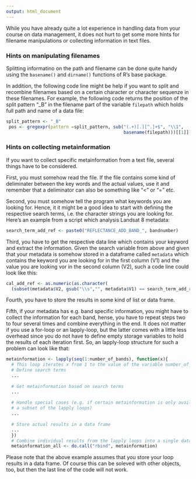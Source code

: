 ```yaml
---
output: html_document
---
```


While you have already quite a lot experience in handling data from your 
course on data management, it does not hurt to get some more hints for filename
manipulations or collecting information in text files.

### Hints on manipulating filenames

Splitting informatino on the path and filename can be done quite handy using the
`basename()` and `dirname()` functions of R's base package.

In addition, the following code line might be help if you want to split and 
recombine filenames based on a certain character or character sequenze in these
filenames. For example, the following code returns the position of the split
pattern "_B" in the filename part of the variable `filepath` which holds full 
path and name of a data file:
```r
split_pattern <- "_B"
 pos <- gregexpr(pattern =split_pattern, sub("(.+)[.][^.]+$", "\\1", 
                                             basename(filepath)))[[1]][1]
```


### Hints on collecting metainformation
If you want to collect specific metainformation from a text file, several things
have to be considered.

First, you must somehow read the file. If the file contains some kind of
deliminater between the key words and the actual values, use it and remember
that a deliminator can also be something like "<" or "=" etc.

Second, you must somehow tell the program what keywords you are looking for.
Hence, it it might be a good idea to start with defining the respective search 
terms, i.e. the character strings you are looking for. Here's an example from
a script which analysis Landsat 8 metadata:
```r
search_term_add_ref <- paste0("REFLECTANCE_ADD_BAND_", bandnumber)
```

Third, you have to get the respective data line which contains your keyword
and extract the information. Given the search variable from above and given that
your metadata is somehow stored in a dataframe called `metadata` which contains
the keyword you are looking for in the first column (V1) and the value you are 
looking vor in the second column (V2), such a code line could look like this:
```r
cal_add_ref <- as.numeric(as.character(
  (subset(metadata$V2, gsub("\\s","", metadata$V1) == search_term_add_ref))))
```

Fourth, you have to store the results in some kind of list or data frame.

Fifth, if your metadata has e.g. band specific information, you might have to
collect the information for each band, hense, you have to repeat steps two to
four several times and combine everything in the end. It does not matter if you
use a for-loop or an lapply-loop, but the latter comes with a little less 
overhead since you do not have to define empty storage variables to hold the
results of each iteration first. So, an lapply-loop structure for such a problem
can look like that:
```r
metainformation <- lapply(seq(1:number_of_bands), function(x){
  # This loop iterates x from 1 to the value of the variable number_of_bands
  # Define search terms
  ...
  
  # Get metainformation based on search terms
  ...
  
  # Handle special cases (e.g. if certain metainformation is only available for
  # a subset of the lapply loops)
  ...
  
  # Store actual results in a data frame
  ...
  })
  # Combine individual results from the lapply loops into a single data frame
  metainformation_all <- do.call("rbind", metainformation)
```

Please note that the above example assumes that you store your loop results
in a data frame. Of course this can be soleved with other objects, too, but then
the last line of the code will not work.
